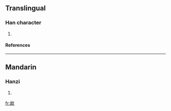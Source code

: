 ==Translingual==
===Han character===
{{Han char|rn=76|rad=欠|as=06|sn=10|four=|canj=竹廿弓人 (HTNO)}}
# {{defn|Han|sort=欠06}}
====References====
{{Han ref|kx=0567.270|dkj=16069|dj=0955.450|hdz=32138.160|uh=6B30|ud=27440}}

----
==Mandarin==
===Hanzi===
{{cmn-hanzi|pin=[[xū]] ([[xu1]])|wg=hsü<sup>1</sup>}}
# {{defn|Mandarin}}

[[fr:欰]]